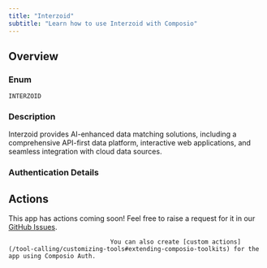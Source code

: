 ```yaml
---
title: "Interzoid"
subtitle: "Learn how to use Interzoid with Composio"
---
```



## Overview

### Enum
`INTERZOID`

### Description
Interzoid provides AI-enhanced data matching solutions, including a
    comprehensive API-first data platform, interactive web applications,
    and seamless integration with cloud data sources.

### Authentication Details

<Accordion title="API_KEY">
<ParamField path="api_key" type="string" required={true}>
</ParamField>

</Accordion>


## Actions

This app has actions coming soon! Feel free to raise a request for it in our [GitHub Issues](https://github.com/ComposioHQ/composio/issues).
                                
                                You can also create [custom actions](/tool-calling/customizing-tools#extending-composio-toolkits) for the app using Composio Auth.